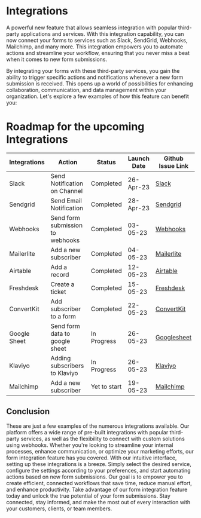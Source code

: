 # Integrations

A powerful new feature that allows seamless integration with popular third-party applications and services. With this integration capability, you can now connect your forms to services such as Slack, SendGrid, Webhooks, Mailchimp, and many more. This integration empowers you to automate actions and streamline your workflow, ensuring that you never miss a beat when it comes to new form submissions.

By integrating your forms with these third-party services, you gain the ability to trigger specific actions and notifications whenever a new form submission is received. This opens up a world of possibilities for enhancing collaboration, communication, and data management within your organization. Let's explore a few examples of how this feature can benefit you:

# Roadmap for the upcoming Integrations

| Integrations | Action                           | Status       | Launch Date | Github Issue Link                                                     |
| ------------ | -------------------------------- | ------------ | ----------- | --------------------------------------------------------------------- |
| Slack        | Send Notification on Channel     | Completed    | 26-Apr-23   | [Slack](https://github.com/formzillion/formzillion.com/issues/17)     |
| Sendgrid     | Send Email Notification          | Completed    | 28-Apr-23   | [Sendgrid](https://github.com/formzillion/formzillion.com/issues/18)  |
| Webhooks     | Send form submission to webhooks | Completed    | 03-05-23    | [Webhooks](https://github.com/formzillion/formzillion.com/issues/1)   |
| Mailerlite   | Add a new subscriber             | Completed    | 04-05-23    | [Mailerlite](https://github.com/formzillion/formzillion.com/issues/3) |
| Airtable     | Add a record                     | Completed    | 12-05-23    | [Airtable](https://github.com/formzillion/formzillion.com/issues/4)   |
| Freshdesk    | Create a ticket                  | Completed    | 15-05-23    | [Freshdesk](https://github.com/formzillion/formzillion.com/issues/5)  |
| ConvertKit   | Add subscriber to a form         | Completed    | 22-05-23    | [ConvertKit](https://github.com/formzillion/formzillion.com/issues/167)  |
| Google Sheet | Send form data to google sheet   | In Progress  | 26-05-23    | [Googlesheet](https://github.com/formzillion/formzillion.com/issues/207)   |
| Klaviyo      | Adding subscribers to Klaviyo    | In Progress  | 26-05-23    | [Klaviyo](https://github.com/formzillion/formzillion.com/issues/246)   |
| Mailchimp    | Add a new subscriber             | Yet to start | 19-05-23    | [Mailchimp](https://github.com/formzillion/formzillion.com/issues/2)   |


## Conclusion

These are just a few examples of the numerous integrations available. Our platform offers a wide range of pre-built integrations with popular third-party services, as well as the flexibility to connect with custom solutions using webhooks. Whether you're looking to streamline your internal processes, enhance communication, or optimize your marketing efforts, our form integration feature has you covered.
With our intuitive interface, setting up these integrations is a breeze. Simply select the desired service, configure the settings according to your preferences, and start automating actions based on new form submissions. Our goal is to empower you to create efficient, connected workflows that save time, reduce manual effort, and enhance productivity.
Take advantage of our form integration feature today and unlock the true potential of your form submissions. Stay connected, stay informed, and make the most out of every interaction with your customers, clients, or team members.
